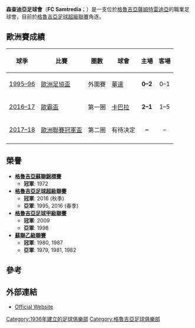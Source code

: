 {{Infobox football club
| clubname   = 森查迪亞
| image      = 
| fullname   = Football Club Samtredia
| nickname   =
| founded    = {{Start date and age|1936}}
| city       = [[薩姆特雷迪亞|薩姆特雷迪亞]]
| ground     = [[Erosi_Manjgaladze_Stadium|Erosi Manjgaladze Stadium]]
| capacity   = 3,000
| chairman   = [[基亚_奥曼拿特茲|基亚 奥曼拿特茲]]
| coach      = [[Gia_Tsetsadze|Gia Tsetsadze]]
| league     = [[格魯吉亞足球甲級聯賽|格魯吉亞足球甲級聯賽]]
| season     = 2021
| position   = 格魯超，第 10 位（降班）
}}
'''森查迪亞足球會'''（'''FC Samtredia'''；{{lang-ka|'''სკ სამტრედია'''}}）是一支位於[[格魯吉亞|格魯吉亞]][[薩姆特雷迪亞|薩姆特雷迪亞]]的職業足球會，目前於[[格魯吉亞足球超級聯賽|格魯吉亞足球超級聯賽]]角逐。

== 歐洲賽成績 ==
{| class="wikitable"
|-
! 球季
! 比賽
! 圏數
! 球會
! 主場
! 客場
|-
| [[1995–96年歐洲足協盃|1995–96]]
| [[欧足联欧洲联赛|歐洲足協盃]]
| 外圍賽
| {{flagicon|MKD}} [[瓦爾達足球會|華達]]
| style="text-align:center;"|'''0–2'''
| style="text-align:center;"| 0–1
|-
| [[2016–17年歐霸盃|2016–17]]
| [[欧足联欧洲联赛|歐霸盃]]
| 第一圈
| {{flagicon|AZE}} [[卡巴拉足球會|卡巴拉]]
| style="text-align:center;"|'''2–1'''
| style="text-align:center;"| 1–5
|-
| [[2017–18年歐洲冠軍聯賽|2017–18]]
| [[欧洲冠军联赛|歐洲聯賽冠軍盃]]
| 第二圈
| {{flagicon|}} 有待决定
| style="text-align:center;"|'''–'''
| style="text-align:center;"| –
|-
|}

==榮譽==
*'''[[格魯吉亞蘇聯錦標賽|格魯吉亞蘇聯錦標賽]]'''
** '''冠軍''': 1972
*'''[[格魯吉亞足球超級聯賽|格魯吉亞足球超級聯賽]]'''
** '''冠軍''': 2016 (秋季)
** '''亞軍''': 1995, 2016 (春季)
*'''[[格魯吉亞足球甲級聯賽|格魯吉亞足球甲級聯賽]]'''
** '''冠軍''': 2009
** '''亞軍''': 1998
*'''[[蘇聯乙級聯賽|蘇聯乙級聯賽]]'''
** '''冠軍''': 1980, 1987
** '''亞軍''': 1979, 1981, 1982

==參考==
{{Reflist}}

==外部連結==
* [https://web.archive.org/web/20190108145508/http://fcsamtredia.com/index.php?lang=eng Official Website]

[[Category:1936年建立的足球俱樂部|Category:1936年建立的足球俱樂部]]
[[Category:格魯吉亞足球俱樂部|Category:格魯吉亞足球俱樂部]]